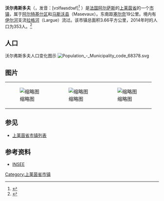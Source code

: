 {{For|德国的沃尔弗斯多夫|沃尔弗斯多夫}}

{{Infobox French commune
|name                   = 沃尔弗斯多夫
|native_name = Wolfersdorf
|image                  =
|image coat of arms     = Blason de la ville de Wolfersdorf (68).svg
|region                 = 阿尔萨斯
|department             = 上莱茵省
|arrondissement         = 阿尔特基什区
|canton                 = 马斯沃县
|INSEE                  = 68378
|postal code            = 68210
|mayor                  = Claude Jud
|term                   = 2014-2020
|intercommunality       = Porte Alsace
|longitude              = 7.1142
|latitude               = 47.6414
|elevation m            = 297
|elevation min m        = 287
|elevation max m        = 348
|area km2               = 3.66
|population             = 353
|population date        = 2014
}}
'''沃尔弗斯多夫'''（{{lang-fr|Wolfersdorf}}，发音：[vɔlfəʁsdɔʁf]<ref>{{Cite web|title=Localisation et prononciation des noms de lieux d'Alsace commençant par T, U, V, W ou Z|url=http://elsasser.free.fr/NomCommu/ElsComTZ.html|accessdate=2019-06-05|work=elsasser.free.fr|archive-date=2020-09-13|archive-url=https://web.archive.org/web/20200913114647/http://elsasser.free.fr/NomCommu/ElsComTZ.html|dead-url=no}}</ref><!-- 该地名来源于德语，拼读方式不符合法语正字法，不可纯用法语正字法转译！ -->）是[[法国|法国]][[阿尔萨斯|阿尔萨斯]]的[[上莱茵省|上莱茵省]]的一个[[市镇_(法国)|市镇]]，属于[[阿尔特基什区|阿尔特基什区]]和[[马斯沃县|马斯沃县]]（Masevaux）。东南距[[塞尔奈_(上莱茵省)|塞尔奈]]19公里。境内有[[伊爾河_(法國)|伊尔河]]支流[[拉格河|拉格河]]（Largue）流过。该市镇总面积3.66平方公里，2014年时的人口为353人。<ref>{{Cite web |url=https://www.insee.fr/fr/statistiques/2534314?geo=COM-68378 |title=法国INSEE人口数据-2014年 |access-date=2017-01-29 |archive-date=2017-02-06 |archive-url=https://web.archive.org/web/20170206112028/https://www.insee.fr/fr/statistiques/2534314?geo=COM-68378 |dead-url=no }}</ref>

== 人口 ==
沃尔弗斯多夫人口变化图示
[[File:Population_-_Municipality_code_68378.svg|left]]{{clear}} 

== 图片 ==
{|
|[[File:Kanalbrücke_Wolfersdorf.jpg|缩略图]]
|[[File:Wolfersdorf,_Ecluse.jpg|缩略图]]
|[[File:Wolfersdorf,_Port_de_plaisance.jpg|缩略图]]
|}

== 参见 ==
* [[上莱茵省市镇列表|上莱茵省市镇列表]]

==参考资料==
*[http://www.insee.fr/en/home/home_page.asp INSEE] {{Wayback|url=http://www.insee.fr/en/home/home_page.asp |date=20071124142010 }}
{{Reflist}}

{{上萊茵省市鎮}}

[[Category:上莱茵省市镇|Category:上莱茵省市镇]]
{{HautRhin-geo-stub}}